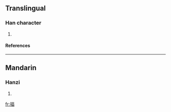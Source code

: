 ==Translingual==
===Han character===
{{Han char|rn=64|rad=手|as=09|sn=12|four=5106<sub>6</sub>|canj=手一口田 (QMRW)}}
# {{defn|Han|sort=手09}}
====References====
{{Han ref|kx=0441.120|dkj=12334|dj=0792.070|hdz=31913.050|uh=63CA|ud=25546|bh=D95C|bd=55644}}
----
==Mandarin==
===Hanzi===
{{cmn-hanzi|pin=[[pì]] (pi4)|wg=p'i<sup>4</sup>}}
# {{defn|Mandarin}}

[[fr:揊]]
